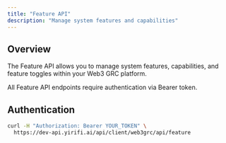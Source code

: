 ```yaml
---
title: "Feature API"
description: "Manage system features and capabilities"
---
```


## Overview

The Feature API allows you to manage system features, capabilities, and feature toggles within your Web3 GRC platform.

<Note>
  All Feature API endpoints require authentication via Bearer token.
</Note>

## Authentication

```bash
curl -H "Authorization: Bearer YOUR_TOKEN" \
  https://dev-api.yirifi.ai/api/client/web3grc/api/feature
